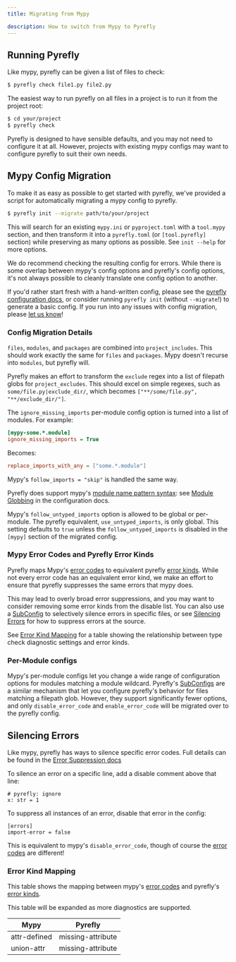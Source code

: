```yaml
---
title: Migrating from Mypy

description: How to switch from Mypy to Pyrefly
---
```


## Running Pyrefly

Like mypy, pyrefly can be given a list of files to check:

```sh
$ pyrefly check file1.py file2.py
```

The easiest way to run pyrefly on all files in a project is to run it from the project root:

```sh
$ cd your/project
$ pyrefly check
```

Pyrefly is designed to have sensible defaults, and you may not need to configure it at all.
However, projects with existing mypy configs may want to configure pyrefly to suit their own needs.

## Mypy Config Migration

To make it as easy as possible to get started with pyrefly, we've provided a script for automatically migrating a mypy config to pyrefly.

```sh
$ pyrefly init --migrate path/to/your/project
```

This will search for an existing `mypy.ini` or `pyproject.toml` with a `tool.mypy` section, and then transform it into a `pyrefly.toml` (or `[tool.pyrefly]` section) while preserving as many options as possible. See `init --help` for more options.

We do recommend checking the resulting config for errors. While there is some overlap between mypy's config options and pyrefly's config options, it's not always possible to cleanly translate one config option to another.

If you'd rather start fresh with a hand-written config, please see the [pyrefly configuration docs](configuration.mdx), or consider running `pyrefly init` (without `--migrate`!) to generate a basic config.
If you run into any issues with config migration, please [let us know](https://github.com/facebook/pyrefly/issues)!

### Config Migration Details

`files`, `modules`, and `packages` are combined into `project_includes`. This should work exactly the same for `files` and `packages`. Mypy doesn't recurse into `modules`, but pyrefly will.

Pyrefly makes an effort to transform the `exclude` regex into a list of filepath globs for `project_excludes`. This should excel on simple regexes, such as `some/file.py|exclude_dir/`, which becomes `["**/some/file.py", "**/exclude_dir/"]`.

The `ignore_missing_imports` per-module config option is turned into a list of modules. For example:

```ini
[mypy-some.*.module]
ignore_missing_imports = True
```

Becomes:

```toml
replace_imports_with_any = ["some.*.module"]
```

Mypy's `follow_imports = "skip"` is handled the same way.

Pyrefly does support mypy's [module name pattern syntax](https://mypy.readthedocs.io/en/stable/config_file.html#config-file-format): see [Module Globbing](configuration.mdx#module-globbing) in the configuration docs.

Mypy's `follow_untyped_imports` option is allowed to be global or per-module. The pyrefly equivalent, `use_untyped_imports`, is only global. This setting defaults to `true` unless
the `follow_untyped_imports` is disabled in the `[mypy]` section of the migrated config.

### Mypy Error Codes and Pyrefly Error Kinds

Pyrefly maps Mypy's [error codes](https://mypy.readthedocs.io/en/stable/error_code_list.html) to equivalent pyrefly [error kinds](error-kinds.mdx).
While not every error code has an equivalent error kind, we make an effort to ensure that pyrefly suppresses the same errors that mypy does.

This may lead to overly broad error suppressions, and you may want to consider removing some error kinds from the disable list.
You can also use a [SubConfig](configuration.mdx#sub_config) to selectively silence errors in specific files,
or see [Silencing Errors](#silencing-errors) for how to suppress errors at the source.

See [Error Kind Mapping](#error-kind-mapping) for a table showing the relationship between type check diagnostic settings and error kinds.

### Per-Module configs

Mypy's per-module configs let you change a wide range of configuration options for modules matching a module wildcard.
Pyrefly's [SubConfigs](configuration.mdx#sub_config) are a similar mechanism that let you configure pyrefly's behavior for files matching a filepath glob.
However, they support significantly fewer options, and only `disable_error_code` and `enable_error_code` will be migrated over to the pyrefly config.

## Silencing Errors

Like mypy, pyrefly has ways to silence specific error codes. Full details can be found in the [Error Suppression docs](error-suppresions.mdx)

To silence an error on a specific line, add a disable comment above that line:

```
# pyrefly: ignore
x: str = 1
```

To suppress all instances of an error, disable that error in the config:

```
[errors]
import-error = false
```

This is equivalent to mypy's `disable_error_code`, though of course the [error codes](error-kinds.mdx) are different!

### Error Kind Mapping


This table shows the mapping between mypy's [error codes](https://mypy.readthedocs.io/en/stable/error_code_list.html) and pyrefly's [error kinds](error-kinds.mdx).

This table will be expanded as more diagnostics are supported.

| Mypy | Pyrefly |
| ------- | ------- |
| attr-defined | missing-attribute |
| union-attr | missing-attribute |
